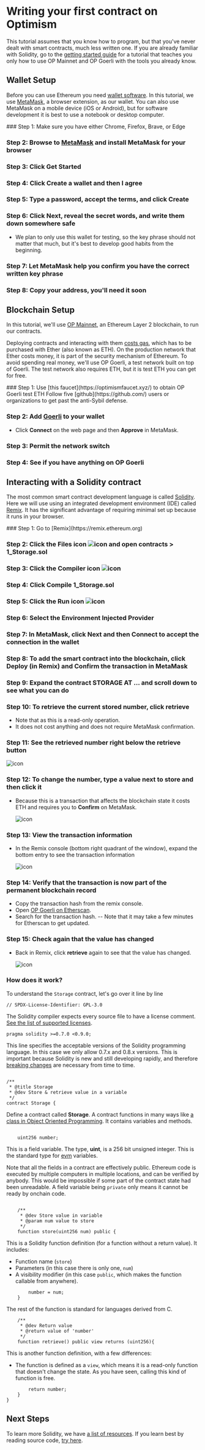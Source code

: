 
# Writing your first contract on Optimism

This tutorial assumes that you know how to program, but that you've never dealt with smart contracts, much less written one.
If you are already familiar with Solidity, go to the [getting started guide](/getting-started) for a tutorial that teaches you only how to use OP Mainnet and OP Goerli with the tools you already know.

## Wallet Setup

Before you can use Ethereum you need [wallet software](https://cointelegraph.com/news/overview-of-software-wallets-the-easy-way-to-store-crypto).
In this tutorial, we use [MetaMask](https://metamask.io/), a browser extension, as our wallet.
You can also use MetaMask on a mobile device (iOS or Android), but for software development it is best to use a notebook or desktop computer.

<Steps>
### Step 1: Make sure you have either Chrome, Firefox, Brave, or Edge

### Step 2: Browse to [MetaMask](https://metamask.io/) and install MetaMask for your browser

### Step 3: Click **Get Started**

### Step 4: Click **Create a wallet** and then **I agree**

### Step 5: Type a password, accept the terms, and click **Create**

### Step 6: Click **Next**, reveal the secret words, and write them down somewhere safe
- We plan to only use this wallet for testing, so the key phrase should not matter that much, but it's best to develop good habits from the beginning.

### Step 7: Let MetaMask help you confirm you have the correct written key phrase

### Step 8: Copy your address, you'll need it soon
</Steps>

## Blockchain Setup

In this tutorial, we'll use [OP Mainnet](https://www.optimism.io/), an Ethereum Layer 2 blockchain, to run our contracts.

Deploying contracts and interacting with them [costs gas](https://ethereum.org/en/developers/docs/gas/), which has to be purchased with Ether (also known as ETH). 
On the production network that Ether costs money, it is part of the security mechanism of Ethereum.
To avoid spending real money, we'll use OP Goerli, a test network built on top of Goerli.
The test network also requires ETH, but it is test ETH you can get for free.

<Steps>
### Step 1: Use [this faucet](https://optimismfaucet.xyz/) to obtain OP Goerli test ETH
   Follow five [github](https://github.com/) users or organizations to get past the anti-Sybil defense.

### Step 2: Add [Goerli](https://chainid.link/?network=optimism-goerli) to your wallet
- Click **Connect** on the web page and then **Approve** in MetaMask.

### Step 3: Permit the network switch

### Step 4: See if you have anything on OP Goerli
</Steps>


## Interacting with a Solidity contract

The most common smart contract development language is called [Solidity](https://docs.soliditylang.org/en/latest/).
Here we will use using an integrated development environment (IDE) called [Remix](https://remix.ethereum.org/).
It has the significant advantage of requiring minimal set up because it runs in your browser.

<Steps>
### Step 1: Go to [Remix](https://remix.ethereum.org)

### Step 2: Click the Files icon ![icon](public/img/op-stack/tutorials/first-contract/remix-files-icon.png) and open **contracts > 1_Storage.sol**

### Step 3: Click the Compiler icon ![icon](public/img/op-stack/tutorials/first-contract/remix-compiler-icon.png) 

### Step 4: Click **Compile 1_Storage.sol**

### Step 5: Click the Run icon ![icon](public/img/op-stack/tutorials/first-contract/remix-run-icon.png)

### Step 6: Select the Environment **Injected Provider**

### Step 7: In MetaMask, click **Next** and then **Connect** to accept the connection in the wallet

### Step 8: To add the smart contract into the blockchain, click **Deploy** (in Remix) and **Confirm** the transaction in MetaMask

### Step 9: Expand the contract **STORAGE AT ...** and scroll down to see what you can do

### Step 10: To retrieve the current stored number, click **retrieve**
- Note that as this is a read-only operation.
- It does not cost anything and does not require MetaMask confirmation.

### Step 11: See the retrieved number right below the **retrieve** button

   ![icon](public/img/op-stack/tutorials/first-contract/remix-query.png)

### Step 12: To change the number, type a value next to **store** and then click it
- Because this is a transaction that affects the blockchain state it costs ETH and requires you to **Confirm** on MetaMask.   

   ![icon](public/img/op-stack/tutorials/first-contract/remix-tx.png)

### Step 13: View the transaction information
- In the Remix console (bottom right quadrant of the window), expand the bottom entry to see the transaction information

   ![icon](public/img/op-stack/tutorials/first-contract/remix-console.png)

### Step 14: Verify that the transaction is now part of the permanent blockchain record

   - Copy the transaction hash from the remix console.
   - Open [OP Goerli on Etherscan](https://goerli-optimism.etherscan.io/).
   - Search for the transaction hash. 
   -- Note that it may take a few minutes for Etherscan to get updated.

### Step 15: Check again that the value has changed
- Back in Remix, click **retrieve** again to see that the value has changed.

   ![icon](public/img/op-stack/tutorials/first-contract/remix-query-2.png)
</Steps>

### How does it work?

To understand the `Storage` contract, let's go over it line by line


```solidity
// SPDX-License-Identifier: GPL-3.0
```

The Solidity compiler expects every source file to have a license comment. [See the list of supported licenses](https://spdx.org/licenses/).

```solidity
pragma solidity >=0.7.0 <0.9.0;
```


This line specifies the acceptable versions of the Solidity programming language. 
In this case we only allow 0.7.x and 0.8.x versions. 
This is important because Solidity is new and still developing rapidly, and therefore [breaking changes](https://docs.soliditylang.org/en/v0.8.11/080-breaking-changes.html) are necessary from time to time.

```solidity

/**
 * @title Storage
 * @dev Store & retrieve value in a variable
 */
contract Storage {
```

Define a contract called **Storage**. 
A contract functions in many ways like [a class in Object Oriented Programming](https://en.wikipedia.org/wiki/Class_(computer_programming)). 
It contains variables and methods.

```solidity

    uint256 number;
```

This is a field variable. The type, **uint**, is a 256 bit unsigned integer. 
This is the standard type for [evm](https://ethereum.org/en/developers/docs/evm/) variables.

Note that all the fields in a contract are effectively public. 
Ethereum code is executed by multiple computers in multiple locations, and can be verified by anybody. 
This would be impossible if some part of the contract state had been unreadable. 
A field variable being `private` only means it cannot be ready by onchain code.

```solidity

    /**
     * @dev Store value in variable
     * @param num value to store
     */
    function store(uint256 num) public {
```

This is a Solidity function definition (for a function without a return value). 
It includes:

- Function name (`store`)
- Parameters (in this case there is only one, `num`)
- A visibility modifier (in this case `public`, which makes the function callable from anywhere).

```solidity
        number = num;
    }
```

The rest of the function is standard for languages derived from C.


```solidity
    /**
     * @dev Return value 
     * @return value of 'number'
     */
    function retrieve() public view returns (uint256){
```        

This is another function definition, with a few differences:

- The function is defined as a `view`, which means it is a read-only function that doesn't change the state.
  As you have seen, calling this kind of function is free.

```solidity
        return number;
    }
}
```
## Next Steps
To learn more Solidity, we have [a list of resources](https://help.optimism.io/hc/en-us/articles/4412777835675-Developer-information#h_01FVSVQ5ZQFJDSRYY6WTY18F0N). 
If you learn best by reading source code, [try here](https://ethereum.org/en/developers/tutorials/erc20-annotated-code/).